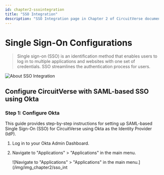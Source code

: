 ```yaml
--- 
id: chapter2-ssointegration 
title: "SSO Integration" 
description: "SSO Integration page in Chapter 2 of CircuitVerse documentation." 
--- 
```


# Single Sign-On Configurations

> Single sign-on (SSO) is an identification method that enables users to log in to multiple applications and websites with one set of credentials. SSO streamlines the authentication process for users.

![About SSO Integration](/img/img_chapter2/sso_integration/about_sso.png)

## Configure CircuitVerse with SAML-based SSO using Okta

### Step 1: Configure Okta

This guide provides step-by-step instructions for setting up SAML-based Single Sign-On (SSO) for CircuitVerse using Okta as the Identity Provider (IdP).

1. Log in to your Okta Admin Dashboard.
2. Navigate to "Applications" > "Applications" in the main menu.

   ![Navigate to "Applications" > "Applications" in the main menu.](/img/img_chapter2/sso_int
